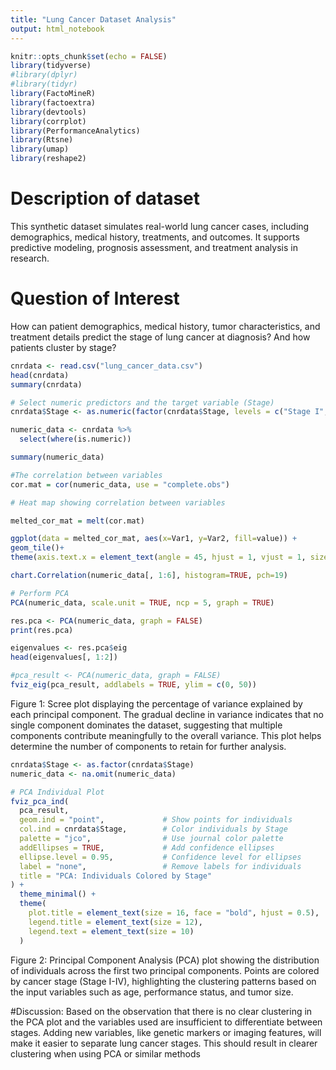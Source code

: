 ```yaml
---
title: "Lung Cancer Dataset Analysis"
output: html_notebook
---
```


```r
knitr::opts_chunk$set(echo = FALSE)
library(tidyverse)
#library(dplyr)
#library(tidyr)
library(FactoMineR)
library(factoextra)
library(devtools)
library(corrplot)
library(PerformanceAnalytics)
library(Rtsne)
library(umap)
library(reshape2)
```

# Description of dataset 
This synthetic dataset simulates real-world lung cancer cases, including demographics, medical history, treatments, and outcomes. It supports predictive modeling, prognosis assessment, and treatment analysis in research.

# Question of Interest
How can patient demographics, medical history, tumor characteristics, and treatment details predict the stage of lung cancer at diagnosis? And how patients cluster by stage?

```r
cnrdata <- read.csv("lung_cancer_data.csv")
head(cnrdata)
summary(cnrdata)
```

```r
# Select numeric predictors and the target variable (Stage)
cnrdata$Stage <- as.numeric(factor(cnrdata$Stage, levels = c("Stage I", "Stage II", "Stage III", "Stage IV")))

numeric_data <- cnrdata %>% 
  select(where(is.numeric))

summary(numeric_data)
```

```r
#The correlation between variables
cor.mat = cor(numeric_data, use = "complete.obs")

```

```r
# Heat map showing correlation between variables

melted_cor_mat = melt(cor.mat)

ggplot(data = melted_cor_mat, aes(x=Var1, y=Var2, fill=value)) + 
geom_tile()+
theme(axis.text.x = element_text(angle = 45, hjust = 1, vjust = 1, size = 10))
```

```r
chart.Correlation(numeric_data[, 1:6], histogram=TRUE, pch=19)
```
```r
# Perform PCA
PCA(numeric_data, scale.unit = TRUE, ncp = 5, graph = TRUE)
```
```r
res.pca <- PCA(numeric_data, graph = FALSE)
print(res.pca)
```

```r
eigenvalues <- res.pca$eig
head(eigenvalues[, 1:2])
```
```r
#pca_result <- PCA(numeric_data, graph = FALSE)
fviz_eig(pca_result, addlabels = TRUE, ylim = c(0, 50))
```
Figure 1: Scree plot displaying the percentage of variance explained by each principal component. The gradual decline in variance indicates that no single component dominates the dataset, suggesting that multiple components contribute meaningfully to the overall variance. This plot helps determine the number of components to retain for further analysis.
```r
cnrdata$Stage <- as.factor(cnrdata$Stage)
numeric_data <- na.omit(numeric_data)

# PCA Individual Plot
fviz_pca_ind(
  pca_result,
  geom.ind = "point",             # Show points for individuals
  col.ind = cnrdata$Stage,        # Color individuals by Stage
  palette = "jco",                # Use journal color palette
  addEllipses = TRUE,             # Add confidence ellipses
  ellipse.level = 0.95,           # Confidence level for ellipses
  label = "none",                 # Remove labels for individuals
  title = "PCA: Individuals Colored by Stage"
) +
  theme_minimal() +
  theme(
    plot.title = element_text(size = 16, face = "bold", hjust = 0.5),
    legend.title = element_text(size = 12),
    legend.text = element_text(size = 10)
  )
```
Figure 2: Principal Component Analysis (PCA) plot showing the distribution of individuals across the first two principal components. Points are colored by cancer stage (Stage I-IV), highlighting the clustering patterns based on the input variables such as age, performance status, and tumor size.


#Discussion:
Based on the observation that there is no clear clustering in the PCA plot and the variables used are insufficient to differentiate between stages. Adding new variables, like genetic markers or imaging features, will make it easier to separate lung cancer stages. This should result in clearer clustering when using PCA or similar methods

